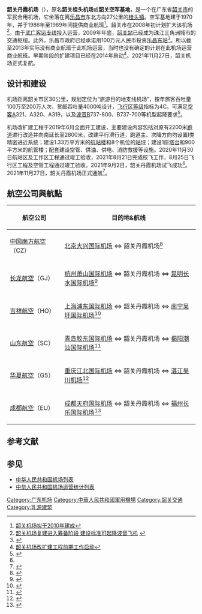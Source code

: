{{Infobox airport
| name         = 韶关丹霞机场
| nativename-a = 
| nativename-r = ''Sháoguān Dānxiá Jīchǎng''
| image        = 
| image-width  = 
| caption      = 
| IATA         = HSC
| ICAO         = ZGSG
| type         = 军民合用
| owner        = 
| operator     = 
| city-served  = [[广东省|广东省]][[韶关市|韶关市]]
| location     = [[乳源县|乳源县]][[桂头镇|桂头镇]]
| latd  = 24 | latm  = 58 | lats  = 43 | latNS  = N
| longd =113 | longm = 25 | longs = 16 | longEW = E
| pushpin_map            = China Guangdong
| pushpin_map_caption    = 韶关丹霞机场在广东省的位置
| pushpin_label          = '''HSC'''
| website      = 
| elevation-m  = 
| metric-elev  = 
| metric-rwy   = 9186 ft
| r1-number    = 15/33
| r1-length-m  = 2800
| r1-surface   = 瀝青
| footnotes    = 来源：<ref>{{Cite web |url=http://www.jetrequest.com/airport_code/china/guangdong/shaoguan/cn-0079/10452 |title=Shaoguan Air Base |accessdate=2016-11-20 |archive-date=2012-04-25 |archive-url=https://web.archive.org/web/20120425083724/http://www.jetrequest.com/airport_code/china/guangdong/shaoguan/cn-0079/10452 |dead-url=yes }}</ref>
}}
'''韶关丹霞机场'''（{{Airport codes|HSC|ZGSG}}），原名'''韶关桂头机场'''或'''韶关空军基地'''，是一个在广东省[[韶关市|韶关市]]的军民合用机场，它坐落在离[[乐昌市|乐昌市]]东北方向27公里的[[桂头镇|桂头镇]]。空军基地建于1970年，并于1986年至1989年间提供商业航班<ref>[http://finance.sina.com.cn/china/dfjj/20080611/09354968437.shtml 韶关机场拟于2010年建成]</ref>。韶关市在2008年初计划扩大该机场<ref>[http://www.gd.xinhuanet.com/dishi/2011-07/29/content_23345233.htm 韶关机场复建进入筹备阶段 建设标准可起降波音飞机] {{webarchive|url=https://web.archive.org/web/20120401071358/http://www.gd.xinhuanet.com/dishi/2011-07/29/content_23345233.htm |date=2012-04-01 }}</ref>。由于[[武广客运专线|武广客运专线]]投入运营，2009年年底，[[韶关站|韶关站]]已经成为珠江三角洲城市的交通枢纽。此外，乐昌市政府已经承诺用100万元人民币投资[[乐昌东站|乐昌东站]]<ref>{{Cite web |url=http://life.ycwb.com/2012-08/27/content_3931058.htm |title=武广高铁将添乐昌东站 |access-date=2016-11-20 |archive-url=https://web.archive.org/web/20160304032052/http://life.ycwb.com/2012-08/27/content_3931058.htm |archive-date=2016-03-04 |dead-url=yes }}</ref>。所以截至2013年实际没有商业航班于此机场运营，当时也没有确定的计划在此机场运营商业航班。早期阶段的扩建项目已经在2014年启动<ref>[http://news.ifeng.com/a/20140729/41345728_0.shtml 韶关机场改扩建工程前期工作启动]</ref>。2021年11月27日，韶关机场正式复航。

== 设计和建设 ==
机场距离韶关市区30公里，规划定位为“旅游目的地支线机场”，按年旅客吞吐量100万至200万人次、货邮吞吐量4000吨设计，[[飞行区等级|飞行区等级]]指标为4C。可满足[[空客|空客]]A321、A320、A319，以及[[波音|波音]]B737-800、B737-700等机型起降要求<ref name="shifei">{{cite news |author=刘倩 叶志强 |title=韶关丹霞机场试飞成功 |url=https://economy.southcn.com/node_550560ee2a/583fb0fe4b.shtml |accessdate=2021-09-03 |publisher=南方网 |date=2021-09-03}}</ref>。

机场改扩建工程于2019年6月全面开工建设，主要建设内容包括对原有2200米[[跑道|跑道]]进行改造并向南延长至2800米，改建平行滑行道，跑道主、次降方向均设置I类精密进近系统；建设1.33万平方米的[[航站楼|航站楼]]和8个机位的[[机坪|站坪]]；建设1座[[塔台|塔台]]和900平方米的航管楼；配套建设空管、供油、供电、消防救援等设施。2020年11月30日航站区及工作区工程通过竣工验收，2021年8月21日完成校飞工作，8月25日飞行区工程及空管工程通过竣工验收。2021年9月2日，韶关丹霞机场试飞成功<ref name="shifei"/>。2021年11月27日，韶关丹霞机场正式通航<ref>{{Cite news|url=https://news.dayoo.com/guangdong/202111/27/139996_54126357.htm|title=历史性时刻！韶关丹霞机场正式通航|publisher=大洋网|date=2021-11-27|accessdate=2021-11-27}}</ref>。

== 航空公司與航點 ==
{| class="wikitable"
|+
!航空公司
!目的地&航线
|-
|[[中国南方航空|中国南方航空]]（CZ）
|[[北京大兴国际机场|北京大兴国际机场]] ⇔ 韶关丹霞机场<ref>{{Cite web|title=11月27日通航！从韶关起飞，一会儿到北京！|url=https://baijiahao.baidu.com/s?id=1717385425960760349&wfr=spider&for=pc|access-date=2021-11-25|date=2021-11-25|publisher=潇湘晨报}}</ref>
|-
|[[长龙航空|长龙航空]]（GJ）
|[[杭州萧山国际机场|杭州萧山国际机场]] ⇔ 韶关丹霞机场 ⇔ [[昆明长水国际机场|昆明长水国际机场]]<ref>{{Cite web|title=韶关丹霞机场又新添一热门航线 昆明韶关杭州航线正式开通|url=https://baijiahao.baidu.com/s?id=1718280372444958609&wfr=spider&for=pc|access-date=2021-12-05|date=2021-12-05|publisher=九派新闻}}</ref>
|-
|[[吉祥航空|吉祥航空]]（HO）
|[[上海浦东国际机场|上海浦东国际机场]] ⇔ 韶关丹霞机场 ⇔ [[南宁吴圩国际机场|南宁吴圩国际机场]]<ref>{{Cite web|title=韶关丹霞机场再添上海、南宁热门航线|url=https://baijiahao.baidu.com/s?id=1718137377037225050&wfr=spider&for=pc|access-date=2021-12-03|date=2021-12-03|publisher=人民资讯}}</ref>
|-
|[[山东航空|山东航空]]（SC）
|[[青岛胶东国际机场|青岛胶东国际机场]] ⇔ 韶关丹霞机场 ⇔ [[揭阳潮汕国际机场|揭阳潮汕国际机场]]<ref>{{Cite web|title=青岛⇌韶关⇌揭阳航线1月29日开通|url=https://www.thepaper.cn/newsDetail_forward_16405105|access-date=2022-01-21|author=韶关发布|date=2022-01-21|publisher=澎湃新闻}}</ref>
|-
|[[華夏航空|华夏航空]]（G5）
|[[重庆江北国际机场|重庆江北国际机场]] ⇔ 韶关丹霞机场 ⇔ [[湛江吴川机场|湛江吴川机场]]<ref>{{Cite web|title=韶关人 重庆⇌韶关⇌湛江航线开通啦~|url=https://www.thepaper.cn/newsDetail_forward_17810980|access-date=2022-04-26|author=韶关发布|date=2022-04-26|publisher=澎湃新闻}}</ref>
|-
|[[成都航空|成都航空]]（EU）
|[[成都天府国际机场|成都天府国际机场]] ⇔ 韶关丹霞机场 ⇔ [[福州长乐国际机场|福州长乐国际机场]]<ref>{{Cite web|title=喜提新航线！丹霞机场成都⇌韶关⇌福州航线首航成功|url=https://www.thepaper.cn/newsDetail_forward_17829463|access-date=2022-04-28|date=2022-04-27 12:32|work=澎湃新闻}}</ref>
|}

== 参考文献 ==
{{Reflist}}

== 参见 ==
* [[中华人民共和国机场列表|中华人民共和国机场列表]]
* [[中华人民共和国机场运营统计列表|中华人民共和国机场运营统计列表]]

[[Category:广东机场|Category:广东机场]]
[[Category:中華人民共和國軍用機場|Category:中華人民共和國軍用機場]]
[[Category:韶关交通|Category:韶关交通]]
[[Category:乳源建筑|Category:乳源建筑]]

{{中华人民共和国机场}}
